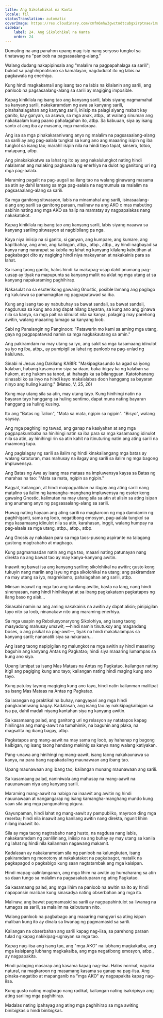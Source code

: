 ```yaml
---
title: Ang Sikolohikal na Kanta
locale: fil
statusTranslation: automatic
coverImage: https://res.cloudinary.com/xmfm6mhw3gwctndtcubgx2rptnae/image/upload/v1740468922/small_cover_tratado_de_psicologia_revolucionaria_a4c0dca4e0.webp
sidebar:
    label: 24. Ang Sikolohikal na Kanta
    order: 24
---
```

Dumating na ang panahon upang mag-isip nang seryoso tungkol sa tinatawag na "panloob na pagsasaalang-alang."

Walang dudang nakapipinsala ang "malalim na pagpapahalaga sa sarili"; bukod sa paghihipnotismo sa kamalayan, nagdudulot ito ng labis na pagkawala ng enerhiya.

Kung hindi magkakamali ang isang tao na labis na kilalanin ang sarili, ang panloob na pagsasaalang-alang sa sarili ay magiging imposible.

Kapag kinikilala ng isang tao ang kanyang sarili, labis siyang nagmamahal sa kanyang sarili, nakakaramdam ng awa sa kanyang sarili, pinahahalagahan ang kanyang sarili, iniisip na palagi siyang mabait kay ganito, kay ganyan, sa asawa, sa mga anak, atbp., at walang sinuman ang nakakaalam kung paano pahalagahan ito, atbp. Sa kabuuan, siya ay isang santo at ang iba ay masama, mga mandaraya.

Ang isa sa mga pinakakaraniwang anyo ng malalim na pagsasaalang-alang sa sarili ay ang pag-aalala tungkol sa kung ano ang maaaring isipin ng iba tungkol sa isang tao; marahil isipin nila na hindi tayo tapat, sinsero, totoo, matapang, atbp.

Ang pinakakakatwa sa lahat ng ito ay ang nakalulungkot nating hindi nalalaman ang malaking pagkawala ng enerhiya na dulot ng ganitong uri ng mga pag-aalala.

Maraming pagalit na pag-uugali sa ilang tao na walang ginawang masama sa atin ay dahil lamang sa mga pag-aalala na nagmumula sa malalim na pagsasaalang-alang sa sarili.

Sa mga ganitong sitwasyon, labis na minamahal ang sarili, isinasaalang-alang ang sarili sa ganitong paraan, malinaw na ang AKO o mas mabuting sabihin nating ang mga AKO sa halip na mamatay ay nagpapalakas nang nakakatakot.

Kapag kinikilala ng isang tao ang kanyang sarili, labis siyang naaawa sa kanyang sariling sitwasyon at nagbibilang pa nga.

Kaya niya iniisip na si ganito, si ganyan, ang kumpare, ang kumare, ang kapitbahay, ang amo, ang kaibigan, atbp., atbp., atbp., ay hindi nagbayad sa kanya nang nararapat sa kabila ng lahat ng kanyang kilalang kabutihan at pagkabagot dito ay nagiging hindi niya makayanan at nakakainis para sa lahat.

Sa isang taong ganito, halos hindi ka makapag-usap dahil anumang pag-uusap ay tiyak na mapupunta sa kanyang maliit na aklat ng mga utang at sa kanyang napakaraming paghihirap.

Nakasulat na sa esoterikong gawaing Gnostic, posible lamang ang paglago ng kaluluwa sa pamamagitan ng pagpapatawad sa iba.

Kung ang isang tao ay nabubuhay sa bawat sandali, sa bawat sandali, nagdurusa sa kung ano ang dapat nilang bayaran, sa kung ano ang ginawa nila sa kanya, sa mga pait na idinulot nila sa kanya, palaging may parehong awitin, walang maaaring lumago sa kanyang loob.

Sabi ng Panalangin ng Panginoon: "Patawarin mo kami sa aming mga utang, gaya ng pagpapatawad namin sa mga nagkakautang sa amin."

Ang pakiramdam na may utang sa iyo, ang sakit sa mga kasamaang idinulot sa iyo ng iba, atbp., ay pumipigil sa lahat ng panloob na pag-unlad ng kaluluwa.

Sinabi ni Jesus ang Dakilang KABIR: "Makipagkasundo ka agad sa iyong kalaban, habang kasama mo siya sa daan, baka ibigay ka ng kalaban sa hukom, at ng hukom sa tanod, at ihahagis ka sa bilangguan. Katotohanang sinasabi ko sa inyo na hindi kayo makalalabas doon hanggang sa bayaran ninyo ang huling kusing." (Mateo, V, 25, 26)

Kung may utang sila sa atin, may utang tayo. Kung hinihingi natin na bayaran tayo hanggang sa huling sentimo, dapat muna nating bayaran hanggang sa huling kusing.

Ito ang "Batas ng Talion", "Mata sa mata, ngipin sa ngipin". "Bisyo", walang saysay.

Ang mga paghingi ng tawad, ang ganap na kasiyahan at ang mga pagpapakumbaba na hinihingi natin sa iba para sa mga kasamaang idinulot nila sa atin, ay hinihingi rin sa atin kahit na itinuturing natin ang ating sarili na maamong tupa.

Ang paglalagay ng sarili sa ilalim ng hindi kinakailangang mga batas ay walang katuturan, mas mahusay na ilagay ang sarili sa ilalim ng mga bagong impluwensya.

Ang Batas ng Awa ay isang mas mataas na impluwensya kaysa sa Batas ng marahas na tao: "Mata sa mata, ngipin sa ngipin."

Kagyat, kailangan, at hindi maipagpaliban na ilagay ang ating sarili nang matalino sa ilalim ng kamangha-manghang impluwensya ng esoterikong gawaing Gnostic, kalimutan na may utang sila sa atin at alisin sa ating isipan ang anumang anyo ng pagsasaalang-alang sa sarili.

Huwag nating hayaan ang ating sarili na magkaroon ng mga damdamin ng paghihiganti, sama ng loob, negatibong emosyon, pag-aalala tungkol sa mga kasamaang idinulot nila sa atin, karahasan, inggit, walang humpay na pag-alaala sa mga utang, atbp., atbp., atbp.

Ang Gnosis ay nakalaan para sa mga taos-pusong aspirante na talagang gustong magtrabaho at magbago.

Kung pagmamasdan natin ang mga tao, maaari nating patunayan nang direkta na ang bawat tao ay may kanya-kanyang awitin.

Inaawit ng bawat isa ang kanyang sariling sikolohikal na awitin; gusto kong tukuyin nang mariin ang isyu ng mga sikolohikal na utang; ang pakiramdam na may utang sa iyo, magreklamo, pahalagahan ang sarili, atbp.

Minsan inaawit ng mga tao ang kanilang awitin, basta na lang, nang hindi sinenyasan, nang hindi hinihikayat at sa ibang pagkakataon pagkatapos ng ilang baso ng alak...

Sinasabi namin na ang aming nakakainis na awitin ay dapat alisin; pinipigilan tayo nito sa loob, ninanakaw nito ang maraming enerhiya.

Sa mga usapin ng Rebolusyonaryong Sikolohiya, ang isang taong masyadong mahusay umawit, —hindi namin tinutukoy ang magandang boses, o ang pisikal na pag-awit—, tiyak na hindi makakalampas sa kanyang sarili; nananatili siya sa nakaraan...

Ang isang taong napipigilan ng malungkot na mga awitin ay hindi maaaring baguhin ang kanyang Antas ng Pagkatao; hindi siya maaaring lumampas sa kung ano siya.

Upang lumipat sa isang Mas Mataas na Antas ng Pagkatao, kailangan nating itigil ang pagiging kung ano tayo; kailangan nating hindi maging kung ano tayo.

Kung patuloy tayong magiging kung ano tayo, hindi natin kailanman malilipat sa isang Mas Mataas na Antas ng Pagkatao.

Sa larangan ng praktikal na buhay, nangyayari ang mga hindi pangkaraniwang bagay. Kadalasan, ang isang tao ay nakikipagkaibigan sa isa pa, dahil madali niyang kantahan siya ng kanyang awitin.

Sa kasamaang palad, ang ganitong uri ng relasyon ay natatapos kapag hinilingan ang mang-aawit na tumahimik, na baguhin ang plaka, na magsalita ng ibang bagay, atbp.

Pagkatapos ang mang-aawit na may sama ng loob, ay hahanap ng bagong kaibigan, ng isang taong handang makinig sa kanya nang walang katiyakan.

Pang-unawa ang hinihingi ng mang-aawit, isang taong nakakaunawa sa kanya, na para bang napakadaling maunawaan ang ibang tao.

Upang maunawaan ang ibang tao, kailangan munang maunawaan ang sarili.

Sa kasamaang palad, naniniwala ang mahusay na mang-aawit na nauunawaan niya ang kanyang sarili.

Maraming mang-aawit na nabigo na inaawit ang awitin ng hindi nauunawaan at nangangarap ng isang kamangha-manghang mundo kung saan sila ang mga pangunahing pigura.

Gayunpaman, hindi lahat ng mang-aawit ay pampubliko, mayroon ding mga reserba; hindi nila inaawit ang kanilang awitin nang direkta, ngunit lihim nilang inaawit ito.

Sila ay mga taong nagtrabaho nang husto, na nagdusa nang labis, nakakaramdam ng panlilinlang, iniisip na ang buhay ay may utang sa kanila ng lahat ng hindi nila kailanman nagawang makamit.

Kadalasan ay nakakaramdam sila ng panloob na kalungkutan, isang pakiramdam ng monotony at nakakatakot na pagkabagot, matalik na pagkapagod o pagkabigo kung saan nagtatambak ang mga kaisipan.

Hindi mapag-aalinlanganan, ang mga lihim na awitin ay humaharang sa atin sa daan tungo sa malalim na pagsasakatuparan ng ating Pagkatao.

Sa kasamaang palad, ang mga lihim na panloob na awitin na ito ay hindi napapansin maliban kung sinasadya nating obserbahan ang mga ito.

Malinaw, ang bawat pagmamasid sa sarili ay nagpapahintulot sa liwanag na tumagos sa sarili, sa malalim na kaibuturan nito.

Walang panloob na pagbabago ang maaaring mangyari sa ating isipan maliban kung ito ay dinala sa liwanag ng pagmamasid sa sarili.

Kailangan na obserbahan ang sarili kapag nag-iisa, sa parehong paraan tulad ng kapag nakikipag-ugnayan sa mga tao.

Kapag nag-iisa ang isang tao, ang "mga AKO" na lubhang magkakaiba, ang mga kaisipang lubhang magkakaiba, ang mga negatibong emosyon, atbp., ay nagpapakita.

Hindi palaging masarap ang kasama kapag nag-iisa. Halos normal, napaka natural, na magkaroon ng masamang kasama sa ganap na pag-iisa. Ang pinaka-negatibo at mapanganib na "mga AKO" ay nagpapakita kapag nag-iisa.

Kung gusto nating magbago nang radikal, kailangan nating isakripisyo ang ating sariling mga paghihirap.

Madalas nating ipahayag ang ating mga paghihirap sa mga awiting binibigkas o hindi binibigkas.

